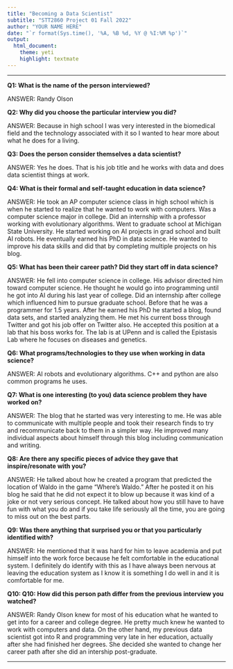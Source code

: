 ```yaml
---
title: "Becoming a Data Scientist"
subtitle: "STT2860 Project 01 Fall 2022"
author: "YOUR NAME HERE"
date: "`r format(Sys.time(), '%A, %B %d, %Y @ %I:%M %p')`"
output: 
  html_document: 
    theme: yeti
    highlight: textmate
---
```

<hr>

**Q1: What is the name of the person interviewed?**

ANSWER: Randy Olson

**Q2: Why did you choose the particular interview you did?**

ANSWER: Because in high school I was very interested in the biomedical field and the technology associated with it so I wanted to hear more about what he does for a living.

**Q3: Does the person consider themselves a data scientist?**

ANSWER: Yes he does. That is his job title and he works with data and does data scientist things at work.

**Q4: What is their formal and self-taught education in data science?**

ANSWER: He took an AP computer science class in high school which is when he started to realize that he wanted to work with computers. Was a computer science major in college. Did an internship with a professor working with evolutionary algorithms. Went to graduate school at Michigan State University. He started working on AI projects in grad school and built AI robots. He eventually earned his PhD in data science. He wanted to improve his data skills and did that by completing multiple projects on his blog.

**Q5: What has been their career path? Did they start off in data science?**

ANSWER: He fell into computer science in college. His advisor directed him toward computer science. He thought he would go into programming until he got into AI during his last year of college. Did an internship after college which influenced him to pursue graduate school. Before that he was a programmer for 1.5 years. After he earned his PhD he started a blog, found data sets, and started analyzing them. He met his current boss through Twitter and got his job offer on Twitter also. He accepted this position at a lab that his boss works for. The lab is at UPenn and is called the Epistasis Lab where he focuses on diseases and genetics.

**Q6: What programs/technologies to they use when working in data science?**

ANSWER: AI robots and evolutionary algorithms. C++ and python are also common programs he uses.

**Q7: What is one interesting (to you) data science problem they have worked on?**

ANSWER: The blog that he started was very interesting to me. He was able to communicate with multiple people and took their research finds to try and recommunicate back to them in a simpler way. He improved many individual aspects about himself through this blog including communication and writing. 

**Q8: Are there any specific pieces of advice they gave that inspire/resonate with you?**

ANSWER: He talked about how he created a program that predicted the location of Waldo in the game "Where's Waldo." After he posted it on his blog he said that he did not expect it to blow up because it was kind of a joke or not very serious concept. He talked about how you still have to have fun with what you do and if you take life seriously all the time, you are going to miss out on the best parts.

**Q9: Was there anything that surprised you or that you particularly identified with?**

ANSWER: He mentioned that it was hard for him to leave academia and put himself into the work force because he felt comfortable in the educational system. I definitely do identify with this as I have always been nervous at leaving the education system as I know it is something I do well in and it is comfortable for me.

**Q10: Q10: How did this person path differ from the previous interview you watched?**

ANSWER: Randy Olson knew for most of his education what he wanted to get into for a career and college degree. He pretty much knew he wanted to work with computers and data. On the other hand, my previous data scientist got into R and programming very late in her education, actually after she had finished her degrees. She decided she wanted to change her career path after she did an intership post-graduate.

<hr>

